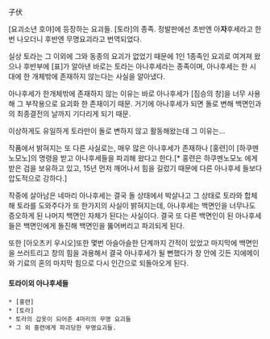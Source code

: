 子伏

[요괴소년 호야]에 등장하는 요괴들. [토라]의 종족. 정발판에선 초반엔 아'''자'''후세라고 한번 나오더니 후반엔 무명요괴라고 번역되었다.

실상 토라는 그 이외에 그와 동종의 요괴가 없었기 때문에 1인 1종족인 요괴로 여겨져 왔으나 후반부에 [표]가 알아낸 바로는 토라는 아나후세라는 종족이며, 아나후세는 한 시대에 한 개체밖에 존재하지 않는다는 사실을 알아냈다.

아나후세가 한개체밖에 존재하지 않는 이유는 바로 아나후세가 [짐승의 창]을 너무 사용해 그 부작용으로 요괴화 한 존재이기 때문. 거기에 아나후세가 되면 돌로 변해 백면인과의 최종결전의 날까지 기다리게 되기 때문.

이상하게도 유일하게 토라만이 돌로 변하지 않고 활동해왔는데 그 이유는...

작품에서 밝혀지는 또 다른 사실로는, 매우 많은 아나후세가 존재하나 [홍련]이 [하쿠멘노모노]의 명령을 받고 아나후세들을 파괴해 왔다고 한다.[* 홍련은 하쿠멘노모노 에게 받은 검을 보유하고 있고, 15년 먼저 깨어나서 힘을 길렀기 때문에 다른 아나후세 들보다 압도적으로 강하다.]

작중에 살아남은 네마리 아나후세는 결국 돌 상태에서 박살나고 그 상태로 토라와 합체해 토라를 도와주다가 또 한가지의 사실이 밝혀지는데, 아나후세는 백면인을 너무나도 증오하게 된 나머지 백면인 자체가 된다는 사실이다. 결국 또 다른 백면인이 된 아나후세들은 백면인에게 돌진해 백면인을 뚫어버리고 파괴되게 된다.

또한 [아오츠키 우시오]또한 몇번 아슬아슬한 단계까지 간적이 있었고 마지막에 백면인을 쓰러트리고 창의 힘을 과용해서 결국 아나후세가 될 뻔했다가 창 안에 깃든 지에메이와 기료의 혼의 마지막 힘으로 다시 인간으로 되돌아오게 된다.


==== 토라이외 아나후세들 ====
 * [홍련]
 * [토라]
 * 토라의 갑옷이 되어준 4마리의 무명 요괴들
 * 그 외 홍련에게 파괴당한 무명요괴들.
